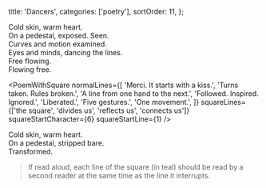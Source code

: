 

  title: 'Dancers',
  categories: ['poetry'],
  sortOrder: 11,
};

<MarkdownAudio src="/assets/fiction/dancers.mp3" />

<!-- prettier-ignore-start -->
Cold skin, warm heart.<br />
On a pedestal, exposed. Seen.<br />
Curves and motion examined.<br />
Eyes and minds, dancing the lines.<br />
Free flowing.<br />
Flowing free.
<!-- prettier-ignore-end -->

<PoemWithSquare
  normalLines={[
    'Merci. It starts with a kiss.',
    'Turns taken. Rules broken.',
    'A line from one hand to the next.',
    'Followed. Inspired. Ignored.',
    'Liberated.',
    'Five gestures.',
    'One movement.',
  ]}
  squareLines={['the square', 'divides us', 'reflects us', 'connects us']}
  squareStartCharacter={6}
  squareStartLine={1}
/>

<!-- prettier-ignore-start -->
Cold skin, warm heart.<br />
On a pedestal, stripped bare.<br />
Transformed.
<!-- prettier-ignore-end -->

> If read aloud, each line of the square (in teal) should be read by a second
> reader at the same time as the line it interrupts.

